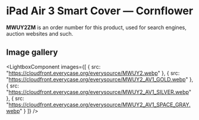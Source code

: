 
# iPad Air 3 Smart Cover — Cornflower

<Callout type='info' emoji='👉🏻'>**MWUY2ZM** is an order number for this product, used for search engines, auction websites and such.</Callout>

## Image gallery

<LightboxComponent
    images={[
      {
        src: "https://cloudfront.everycase.org/everysource/MWUY2.webp"
      },
      {
        src: "https://cloudfront.everycase.org/everysource/MWUY2_AV1_GOLD.webp"
      },
      {
        src: "https://cloudfront.everycase.org/everysource/MWUY2_AV1_SILVER.webp"
      },
      {
        src: "https://cloudfront.everycase.org/everysource/MWUY2_AV1_SPACE_GRAY.webp"
      }
    ]}
  />
